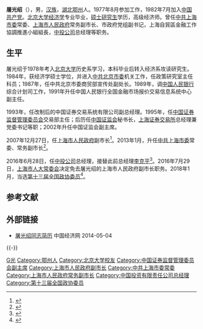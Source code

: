 {{Infobox_officeholder
|name = 屠光绍
|image name = Tu Guangshao 2014 (15100570390).jpg
|width = 150
|now = 
|term_start = 
|predecessor = 
|sex = 男
|different name =
|party = {{CPC}}
|Native place = [[中国|中国]][[湖北|湖北]][[鄂州|鄂州]]
|date of birth = {{Birth year and age|1959|1}}
|place of birth = {{PRC}}[[湖北省|湖北省]][[鄂州|鄂州]]
|date of death = 
|place of death = 
|spouse = 
|relatives = 
|educate = 
* [[北京大学|北京大学]]经济系
|past = 
* <span style="color: blue;">中国证券监督管理委员会副主席<br />（2002年7月－2007年12月）</span>
* <span style="color: blue;">中共上海市委常委<br />（2007年12月－2016年6月）</span>
* <span style="color: blue;">上海市人民政府副市长<br />（2007年12月－2016年6月）</span>
* <span style="color: blue;">中投公司总经理<br />（2016年6月－2019年4月）</span>
|work =
}}

'''屠光绍'''（{{bd|1959年|1月|catIdx=Tu,屠}}），男，[[汉族|汉族]]，[[湖北|湖北]][[鄂州|鄂州]]人。1977年8月参加工作，1982年7月加入[[中国共产党|中国共产党]]。[[北京大学|北京大学]][[经济学|经济学]]专业毕业，[[硕士研究生|硕士研究生]]学历，高级经济师。曾任[[中共上海市委|中共上海市委]]常委、[[上海市人民政府|上海市人民政府]]常务副市长、市政府党组副书记，上海自貿區金融工作協調推進小組組長，[[中投公司|中投公司]]总经理等职务。

== 生平 ==
屠光绍于1978年考入[[北京大学|北京大学]]历史系学习，本科毕业后转入经济系攻读研究生。1984年，获经济学硕士学位，并进入[[中共北京市委|中共北京市委]]机关工作，任政策研究室主任科员；1987年，任中共北京市委商贸部宣传处副处长。1989年，调[[中国人民银行|中国人民银行]]综合计划司工作，1991年升任中国人民银行全国金融市场报价交易信息系统中心副主任。

1993年，任改制后的中国证券交易系统有限公司副总经理。1995年，任[[中国证券监督管理委员会|中国证券监督管理委员会]]交易部主任；后历任[[中国证监会|中国证监会]]秘书长，[[上海证券交易所|上海证券交易所]]总经理兼党委书记等职；2002年升任中国证监会副主席。

2007年12月27日，任[[上海市人民政府|上海市人民政府]]副市长<ref>{{cite web|url=http://news.sina.com.cn/c/2007-12-27/161414615852.shtml|title=屠光绍艾宝俊出任上海市副市长|publisher=新浪网|accessdate=2007-12-27|archive-date=2007-12-31|archive-url=https://web.archive.org/web/20071231012355/http://news.sina.com.cn/c/2007-12-27/161414615852.shtml|dead-url=no}}</ref>。2013年1月，升任[[中共上海市委|中共上海市委]]常委、常务副市长<ref>{{cite web|url=http://news.takungpao.com/mainland/zgzq/2013-02/1429040.html|title=接棒杨雄 上海市委常委屠光绍兼任常务副市长|publisher=大公报|accessdate=2013-02-05|archive-date=2013-02-08|archive-url=https://web.archive.org/web/20130208020921/http://news.takungpao.com/mainland/zgzq/2013-02/1429040.html|dead-url=no}}</ref>。

2016年6月28日，任[[中投公司|中投公司]]总经理，接替此前总经理[[李克平|李克平]]<ref>{{cite news|title=中投总经理变动：屠光绍接任 李克平退休 2016年06月28日|url=http://finance.caixin.com/2016-06-28/100959590.html|accessdate=2016-06-28|agency=财新网|archive-date=2016-06-29|archive-url=https://web.archive.org/web/20160629193137/http://finance.caixin.com/2016-06-28/100959590.html|dead-url=no}}</ref>。2016年7月29日，[[上海市人大常委会|上海市人大常委会]]决定免去屠光绍的上海市人民政府副市长职务。2018年1月，当选[[中国人民政治协商会议第十三届全国委员会委员名单|第十三届全国政协委员]]<ref>{{Cite web|url=http://sports.163.com/18/0126/06/D92BRKK400051C89.html|title=中国人民政治协商会议第十三届全国委员会委员名单|accessdate=2018-01-26|last=|work=网易|archive-url=https://web.archive.org/web/20180127143232/http://sports.163.com/18/0126/06/D92BRKK400051C89.html|archive-date=2018-01-27|dead-url=yes}}</ref>。

== 参考文献 ==
{{Reflist}}

== 外部链接 ==
* [http://district.ce.cn/newarea/sddy/201205/23/t20120523_23346602_4.shtml 屠光绍同志简历] {{Wayback|url=http://district.ce.cn/newarea/sddy/201205/23/t20120523_23346602_4.shtml |date=20140504174939 }} 中国经济网 2014-05-04

{{-}}
{{start box}}
{{s-bus}}
{{s-before|[[李克平|李克平]]}}
{{s-title|[[中国投资有限责任公司|中国投资有限责任公司]]总经理|2016年6月－2019年4月}}
{{s-after|[[居伟民|居伟民]]}}
{{s-gov|prc}}
{{s-before|[[杨雄_(1953年)|杨　雄]]}}
{{s-title|[[上海市人民政府|上海市人民政府]]常务副市长|2013年1月－2016年6月}}
{{s-after|[[应勇|应　勇]]}}
{{end box}}

{{DEFAULTSORT:T屠}}
[[Category:屠姓|G光]]
[[Category:鄂州人|Category:鄂州人]]
[[Category:北京大学校友|Category:北京大学校友]]
[[Category:中国证券监督管理委员会副主席|Category:中国证券监督管理委员会副主席]]
[[Category:上海市人民政府副市长|Category:上海市人民政府副市长]]
[[Category:中共上海市委常委|Category:中共上海市委常委]]
[[Category:上海市人民政府常务副市长|Category:上海市人民政府常务副市长]]
[[Category:中国投资有限责任公司总经理|Category:中国投资有限责任公司总经理]]
[[Category:第十三届全国政协委员|Category:第十三届全国政协委员]]